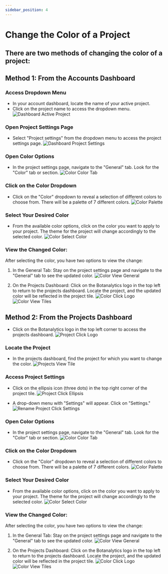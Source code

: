 ```yaml
---
sidebar_position: 4
---
```



 # Change the Color of a Project

## There are two methods of changing the color of a project:

## Method 1: From the Accounts Dashboard

### Access Dropdown Menu 

- In your account dashboard, locate the name of your active project.
- Click on the project name to access the dropdown menu.
  <img src={DashboardActiveProject} alt="Dashboard Active Project" />

### Open Project Settings Page

- Select "Project settings" from the dropdown menu to access the project settings page.
  <img src={DashboardProjectSettings} alt="Dashboard Project Settings" />

### Open Color Options

- In the project settings page, navigate to the "General" tab. Look for the "Color" tab or section.
  <img src={ColorColorTab} alt="Color Color Tab" />

### Click on the Color Dropdown

- Click on the "Color" dropdown to reveal a selection of different colors to choose from. There will be a palette of 7 different colors.
  <img src={ColorPalette} alt="Color Palette " />

### Select Your Desired Color

- From the available color options, click on the color you want to apply to your project. The theme for the project will change accordingly to the selected color.
  <img src={ColorSelectColor} alt="Color Select Color" />

### View the Changed Color:

After selecting the color, you have two options to view the change:

1. In the General Tab:
   Stay on the project settings page and navigate to the "General" tab to see the updated color.
   <img src={ColorViewGeneral} alt="Color View General" />

2. On the Projects Dashboard:
   Click on the Botanalytics logo in the top left to return to the projects dashboard. Locate the project, and the updated color will be reflected in the project tile.
   <img src={ColorClickLogo} alt="Color Click Logo" />
   <img src={ColorViewTiles} alt="Color View Tiles" />

## Method 2: From the Projects Dashboard

- Click on the Botanalytics logo in the top left corner to access the projects dashboard.
  <img src={ProjectClickLogo} alt="Project Click Logo" />

### Locate the Project

- In the projects dashboard, find the project for which you want to change the color.
  <img src={ProjectViewTile} alt="Projects View Tile" />

### Access Project Settings

- Click on the ellipsis icon (three dots) in the top right corner of the project tile.
  <img src={ProjectClickEllipsis} alt="Project Click Ellipsis" />

- A drop-down menu with "Settings" will appear. Click on "Settings."
  <img src={ProjectClickSettings} alt="Rename Project Click Settings" />

### Open Color Options

- In the project settings page, navigate to the "General" tab. Look for the "Color" tab or section.
  <img src={ColorColorTab} alt="Color Color Tab" />

### Click on the Color Dropdown

- Click on the "Color" dropdown to reveal a selection of different colors to choose from. There will be a palette of 7 different colors.
  <img src={ColorPalette} alt="Color Palette " />

### Select Your Desired Color

- From the available color options, click on the color you want to apply to your project. The theme for the project will change accordingly to the selected color.
  <img src={ColorSelectColor} alt="Color Select Color" />

### View the Changed Color:

After selecting the color, you have two options to view the change:

1. In the General Tab:
   Stay on the project settings page and navigate to the "General" tab to see the updated color.
   <img src={ColorViewGeneral} alt="Color View General" />

2. On the Projects Dashboard:
   Click on the Botanalytics logo in the top left to return to the projects dashboard. Locate the project, and the updated color will be reflected in the project tile.
   <img src={ColorClickLogo} alt="Color Click Logo" />
   <img src={ColorViewTiles} alt="Color View Tiles" />
